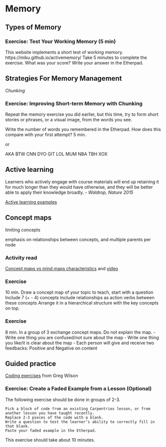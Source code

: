 # Memory


## Types of Memory
  

### Exercise: Test Your Working Memory (5 min)   
This website implements a short test of working memory.
https://miku.github.io/activememory/
Take 5 minutes to complete the exercise. What was your score? Write your answer in the Etherpad.

## Strategies For Memory Management


_Chunking_

### Exercise: Improving Short-term Memory with Chunking   
Repeat the memory exercise you did earlier, but this time, try to form short stories or phrases, or a visual image, from the words you see.
  
Write the number of words you remembered in the Etherpad. How does this compare with your first attempt?
5 min.

or


AKA
BTW
CNN
DYO
GIT
LOL
MUM
NBA
TBH
XOX
  

## Active learning

Learners who actively engage with course materials will end up retaining it for much longer than they would have otherwise, and they will be better able to apply their knowledge broadly. - _Waldrop, Nature 2015_

[Active learning examples](https://www.everettcc.edu/files/administration/institutional-effectiveness/institutional-research/outcomeassess-active-learning.pdf)

## Concept maps

limiting concepts

emphasis on relationships between concepts, and multiple parents per node

### Activity read
[Concept maps vs mind maps characteristics](https://www.nngroup.com/articles/cognitive-mind-concept/) and [video](https://www.nngroup.com/videos/visual-mapping-strategies/)

### Exercise 

10 min. Draw a concept map of your topic to teach, start with a question 
Include 7 (+ - 4) concepts
Include relationships as action verbs between these concepts
Arrange it in a hierarchical structure with the key concepts on top.

### Exercise 

8 min. In a group of 3 exchange concept maps. Do not explain the map.
- Write one thing you are confused/not sure about the map
- Write one thing you like/it is clear about the map 
- Each person will give and receive two feedbacks: Positive and Negative on content 



## Guided practice

[Coding exercises](http://third-bit.com/2017/10/16/exercise-types.html) from Greg Wilson 

### Exercise: Create a Faded Example from a Lesson (Optional)   
The following exercise should be done in groups of 2-3.
  

    Pick a block of code from an existing Carpentries lesson, or from another lesson you have taught recently.
    Replace 2-3 pieces of the code with a blank.
    Write a question to test the learner’s ability to correctly fill in that blank.
    Paste your faded example in the Etherpad.

  
This exercise should take about 10 minutes.

